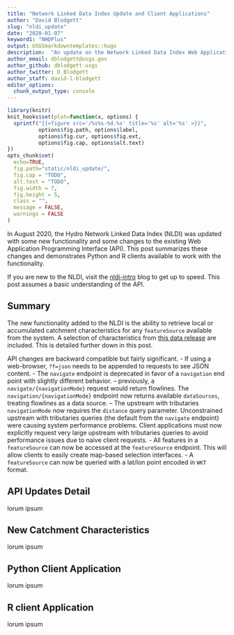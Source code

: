 ```yaml
---
title: "Network Linked Data Index Update and Client Applications"
author: "David Blodgett"
slug: "nldi_update"
date: "2020-01-07"
keyword1: "NHDPlus"
output: USGSmarkdowntemplates::hugo
description:  "An update on the Network Linked Data Index Web Application Programming Interface and Client Applications"
author_email: dblodgett@usgs.gov
author_github: dblodgett-usgs
author_twitter: D_Blodgett
author_staff: david-l-blodgett
editor_options: 
  chunk_output_type: console
---
```


```r
library(knitr)
knit_hooks$set(plot=function(x, options) {
  sprintf("{{<figure src='/%s%s-%d.%s' title='%s' alt='%s' >}}",
          options$fig.path, options$label,
          options$fig.cur, options$fig.ext,
          options$fig.cap, options$alt.text)
})
opts_chunk$set(
  echo=TRUE,
  fig.path="static/nldi_update/",
  fig.cap = "TODO",
  alt.text = "TODO",
  fig.width = 7,
  fig.height = 5,
  class = "",
  message = FALSE,
  warnings = FALSE
)
```

In August 2020, the Hydro Network Linked Data Index (NLDI) was updated with some new functionality and some changes to the existing Web Application Programming Interface (API). This post summarizes these changes and demonstrates Python and R clients available to work with the functionality. 

If you are new to the NLDI, visit the [nldi-intro](https://waterdata.usgs.gov/blog/nldi-intro/) blog to get up to speed. This post assumes a basic understanding of the API.

## Summary

The new functionality added to the NLDI is the ability to retrieve local or accumulated catchment characteristics for any `featureSource` available from the system. A selection of characteristics from [this data release](https://www.sciencebase.gov/catalog/item/5669a79ee4b08895842a1d470) are included. This is detailed further down in this post.

API changes are backward compatible but fairly significant.
- If using a web-browser, `?f=json` needs to be appended to requests to see JSON content.
- The `navigate` endpoint is deprecated in favor of a `navigation` end point with slightly different behavior.
-- previously, a `navigate/{navigationMode}` request would return flowlines. The `navigation/{navigationMode}` endpoint now returns available `dataSources`, treating flowlines as a data source.
-- The upstream with tributaries `navigationMode` now requires the `distance` query parameter. Unconstrained upstream with tributaries queries (the default from the `navigate` endpoint) were causing system performance problems. Client applications must now explicitly request very large upstream with tributaries queries to avoid performance issues due to naive client requests.
- All features in a `featureSource` can now be accessed at the `featureSource` endpoint. This will allow clients to easily create map-based selection interfaces.
- A `featureSource` can now be queried with a lat/lon point encoded in `WKT` format.

## API Updates Detail

lorum ipsum

## New Catchment Characteristics

lorum ipsum

## Python Client Application

lorum ipsum

## R client Application

lorum ipsum
